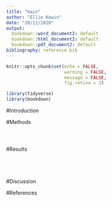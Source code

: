 ```yaml
---
title: "main"
author: "Ellie Kewin"
date: "20/11/2020"
output:
  bookdown::word_document2: default
  bookdown::html_document2: default
  bookdown::pdf_document2: default
bibliography: reference.bib
---
```


```r
knitr::opts_chunk$set(echo = FALSE, 
                      warning = FALSE,
                      message = FALSE,
                      fig.retina = 3)
```

```r
library(tidyverse)
library(bookdown)
```

#Introduction

#Methods
```R

```

```R

```

```R

```
#Results
```r

```

```r

```

```r

```

```r

```

#Discussion

#References